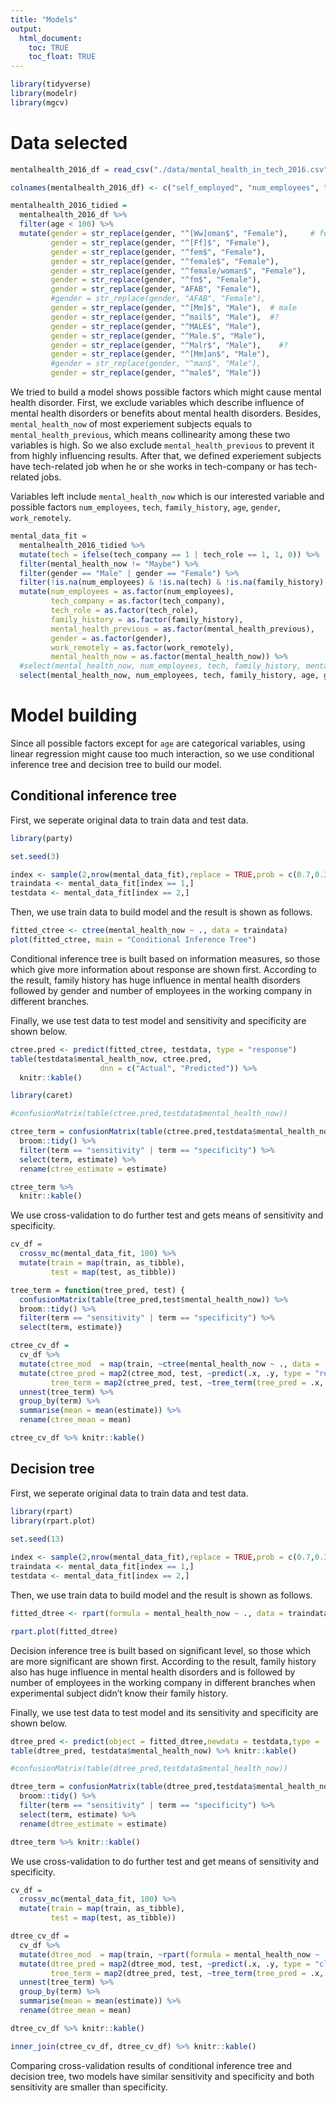 ```yaml
---
title: "Models"
output:
  html_document:
    toc: TRUE
    toc_float: TRUE
---
```


```r
library(tidyverse)
library(modelr)
library(mgcv)
```

# Data selected

```r
mentalhealth_2016_df = read_csv("./data/mental_health_in_tech_2016.csv") 
```

```r
colnames(mentalhealth_2016_df) <- c("self_employed", "num_employees", "tech_company", "tech_role", "benefits", "care_options", "employer_discussion", "employer_help", "anonymity", "medical_leave", "mental_health_consequences", "physical_health_consequences", "coworkers_discussion", "supervisor_discussion", "mental_vs_physical", "obs_consequence", "medical_coverage", "help_resourcces", "whether_reveal_business_contacts", "reveal_concequences_business_contects", "whether_reveal_coworkers", "reveal_concequences_coworkers", "productivity_affect", "work_time_affected", "preemployers", "preemployers_benefits", "preemployers_care_options", "preemployers_discussion", "preemployer_help", "pre_anonymity", "pre_mental_health_consequences", "pre_physical_health_consequences", "pre_coworkers_discussion", "pre_supervisors_discussion", "pre_mental_vs_physical", "pre_obs_consequence", "physical_health_interview", "physical_health_interview_reason", "mental_health_interview", "mental_health_interview_reason", "career_influence", "coworkers_view", "friends_family_share", "unsupportive_badly_handled", "less_likely_reveal", "family_history", "mental_health_previous", "mental_health_now", "condition_diagnosed", "possible_condition", "professional_diagnosed", "condition_professional_diagnosed", "seek_treatment", "work_interferes_treated", "work_interferes_untreated", "age", "gender", "country_live", "territory_live", "country_work", "territory_work", "work_position_kind", "work_remotely")
```

```r
mentalhealth_2016_tidied =
  mentalhealth_2016_df %>% 
  filter(age < 100) %>% 
  mutate(gender = str_replace(gender, "^[Ww]oman$", "Female"),     # female
         gender = str_replace(gender, "^[Ff]$", "Female"),
         gender = str_replace(gender, "^fem$", "Female"),
         gender = str_replace(gender, "^female$", "Female"),
         gender = str_replace(gender, "^female/woman$", "Female"),
         gender = str_replace(gender, "^fm$", "Female"),
         gender = str_replace(gender, "AFAB", "Female"),
         #gender = str_replace(gender, "AFAB", "Female"),
         gender = str_replace(gender, "^[Mm]$", "Male"),  # male
         gender = str_replace(gender, "^mail$", "Male"),  #?
         gender = str_replace(gender, "^MALE$", "Male"),
         gender = str_replace(gender, "^Male.$", "Male"),
         gender = str_replace(gender, "^Malr$", "Male"),    #?
         gender = str_replace(gender, "^[Mm]an$", "Male"),
         #gender = str_replace(gender, "^man$", "Male"),
         gender = str_replace(gender, "^male$", "Male"))
```

We tried to build a model shows possible factors which might cause mental health disorder. First, we exclude variables which describe influence of mental health disorders or benefits about mental health disorders. Besides, `mental_health_now` of most experiement subjects equals to `mental_health_previous`, which means collinearity among these two variables is high. So we also exclude `mental_health_previous` to prevent it from highly influencing results. After that, we defined experiement subjects have tech-related job when he or she works in tech-company or has tech-related jobs.

Variables left include `mental_health_now` which is our interested variable and possible factors `num_employees`, `tech`, `family_history`, `age`, `gender`, `work_remotely`.

```r
mental_data_fit = 
  mentalhealth_2016_tidied %>%
  mutate(tech = ifelse(tech_company == 1 | tech_role == 1, 1, 0)) %>%
  filter(mental_health_now != "Maybe") %>% 
  filter(gender == "Male" | gender == "Female") %>% 
  filter(!is.na(num_employees) & !is.na(tech) & !is.na(family_history) & !is.na(mental_health_previous) & !is.na(age) & !is.na(gender) & !is.na(work_remotely) & !is.na(mental_health_now)) %>%
  mutate(num_employees = as.factor(num_employees), 
         tech_company = as.factor(tech_company), 
         tech_role = as.factor(tech_role), 
         family_history = as.factor(family_history), 
         mental_health_previous = as.factor(mental_health_previous), 
         gender = as.factor(gender), 
         work_remotely = as.factor(work_remotely), 
         mental_health_now = as.factor(mental_health_now)) %>%
  #select(mental_health_now, num_employees, tech, family_history, mental_health_previous, age, gender, work_remotely)    # add `mental_health_previous
  select(mental_health_now, num_employees, tech, family_history, age, gender, work_remotely)
```

# Model building

Since all possible factors except for `age` are categorical variables, using linear regression might cause too much interaction, so we use conditional inference tree and decision tree to build our model.

## Conditional inference tree

First, we seperate original data to train data and test data.

```r
library(party)

set.seed(3)

index <- sample(2,nrow(mental_data_fit),replace = TRUE,prob = c(0.7,0.3))
traindata <- mental_data_fit[index == 1,]
testdata <- mental_data_fit[index == 2,]
```

Then, we use train data to build model and the result is shown as follows.

```r
fitted_ctree <- ctree(mental_health_now ~ ., data = traindata)
plot(fitted_ctree, main = "Conditional Inference Tree")
```

Conditional inference tree is built based on information measures, so those which give more information about response are shown first. According to the result, family history has huge influence in mental health disorders followed by gender and number of employees in the working company in different branches.

Finally, we use test data to test model and sensitivity and specificity are shown below.

```r
ctree.pred <- predict(fitted_ctree, testdata, type = "response")
table(testdata$mental_health_now, ctree.pred, 
                    dnn = c("Actual", "Predicted")) %>% 
  knitr::kable()

library(caret)

#confusionMatrix(table(ctree.pred,testdata$mental_health_now))

ctree_term = confusionMatrix(table(ctree.pred,testdata$mental_health_now)) %>% 
  broom::tidy() %>% 
  filter(term == "sensitivity" | term == "specificity") %>% 
  select(term, estimate) %>% 
  rename(ctree_estimate = estimate)

ctree_term %>% 
  knitr::kable()
```

We use cross-validation to do further test and gets means of sensitivity and specificity.

```r
cv_df =
  crossv_mc(mental_data_fit, 100) %>% 
  mutate(train = map(train, as_tibble),
         test = map(test, as_tibble))

tree_term = function(tree_pred, test) {
  confusionMatrix(table(tree_pred,test$mental_health_now)) %>% 
  broom::tidy() %>% 
  filter(term == "sensitivity" | term == "specificity") %>% 
  select(term, estimate)}

ctree_cv_df = 
  cv_df %>% 
  mutate(ctree_mod  = map(train, ~ctree(mental_health_now ~ ., data = .x))) %>% 
  mutate(ctree_pred = map2(ctree_mod, test, ~predict(.x, .y, type = "response")),
         tree_term = map2(ctree_pred, test, ~tree_term(tree_pred = .x, test = .y))) %>% 
  unnest(tree_term) %>% 
  group_by(term) %>% 
  summarise(mean = mean(estimate)) %>% 
  rename(ctree_mean = mean)

ctree_cv_df %>% knitr::kable()
```

## Decision tree

First, we seperate original data to train data and test data.

```r
library(rpart)
library(rpart.plot)

set.seed(13)
 
index <- sample(2,nrow(mental_data_fit),replace = TRUE,prob = c(0.7,0.3))
traindata <- mental_data_fit[index == 1,]
testdata <- mental_data_fit[index == 2,]
```

Then, we use train data to build model and the result is shown as follows.

```r
fitted_dtree <- rpart(formula = mental_health_now ~ ., data = traindata, method = 'class')

rpart.plot(fitted_dtree)
```

Decision inference tree is built based on significant level, so those which are more significant are shown first. According to the result, family history also has huge influence in mental health disorders and is followed by number of employees in the working company in different branches when experimental subject didn't know their family history.

Finally, we use test data to test model and its sensitivity and specificity are shown below.

```r
dtree_pred <- predict(object = fitted_dtree,newdata = testdata,type = 'class')
table(dtree_pred, testdata$mental_health_now) %>% knitr::kable()

#confusionMatrix(table(dtree_pred,testdata$mental_health_now))

dtree_term = confusionMatrix(table(dtree_pred,testdata$mental_health_now)) %>% 
  broom::tidy() %>% 
  filter(term == "sensitivity" | term == "specificity") %>% 
  select(term, estimate) %>% 
  rename(dtree_estimate = estimate)

dtree_term %>% knitr::kable()
```

We use cross-validation to do further test and get means of sensitivity and specificity. 

```r
cv_df =
  crossv_mc(mental_data_fit, 100) %>% 
  mutate(train = map(train, as_tibble),
         test = map(test, as_tibble))

dtree_cv_df = 
  cv_df %>% 
  mutate(dtree_mod  = map(train, ~rpart(formula = mental_health_now ~ ., data = .x, method = 'class'))) %>% 
  mutate(dtree_pred = map2(dtree_mod, test, ~predict(.x, .y, type = "class")),
         tree_term = map2(dtree_pred, test, ~tree_term(tree_pred = .x, test = .y))) %>% 
  unnest(tree_term) %>% 
  group_by(term) %>% 
  summarise(mean = mean(estimate)) %>% 
  rename(dtree_mean = mean)

dtree_cv_df %>% knitr::kable()
```

```r
inner_join(ctree_cv_df, dtree_cv_df) %>% knitr::kable()
```

Comparing cross-validation results of conditional inference tree and decision tree, two models have similar sensitivity and specificity and both sensitivity are smaller than specificity. 

